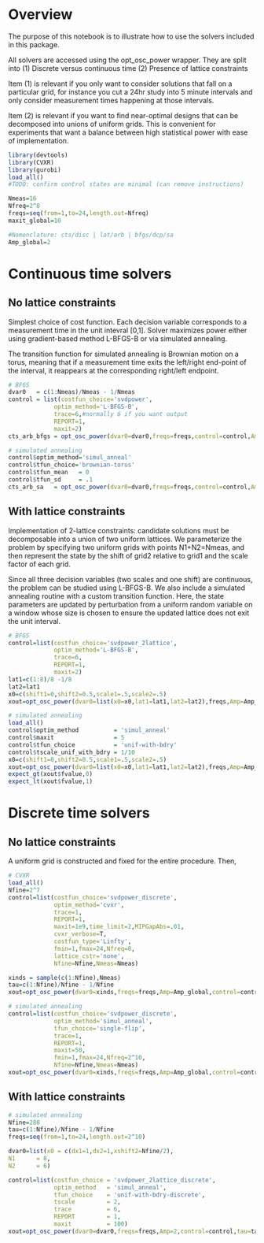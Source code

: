 # Overview
The purpose of this notebook is to illustrate how to use the solvers included in this package.

All solvers are accessed using the opt_osc_power wrapper. They are split into 
(1) Discrete versus continuous time
(2) Presence of lattice constraints

Item (1) is relevant if you only want to consider solutions that fall on a particular grid, for instance you cut a 24hr study into 5 minute intervals and only consider measurement times happening at those intervals.

Item (2) is relevant if you want to find near-optimal designs that can be decomposed into unions of uniform grids. This is convenient for experiments that want a balance between high statistical power with ease of implementation.
```r
library(devtools)
library(CVXR)
library(gurobi)
load_all()
#TODO: confirm control states are minimal (can remove instructions)
```


```r
Nmeas=16
Nfreq=2^8
freqs=seq(from=1,to=24,length.out=Nfreq)
maxit_global=10

#Nomenclature: cts/disc | lat/arb | bfgs/dcp/sa 
Amp_global=2
```
# Continuous time solvers

## No lattice constraints

Simplest choice of cost function. Each decision variable corresponds to a measurement time in the unit intevral [0,1]. Solver maximizes power either using gradient-based method L-BFGS-B or via simulated annealing.

The transition function for simulated annealing is Brownian motion on a torus, meaning that if a measurement time exits the left/right end-point of the interval, it reappears at the corresponding right/left endpoint. 
```r
# BFGS
dvar0   = c(1:Nmeas)/Nmeas - 1/Nmeas
control = list(costfun_choice='svdpower',
             optim_method='L-BFGS-B',
             trace=6,#normally 6 if you want output
             REPORT=1,
             maxit=2)
cts_arb_bfgs = opt_osc_power(dvar0=dvar0,freqs=freqs,control=control,Amp=Amp_global)

# simulated annealing
control$optim_method='simul_anneal'
control$tfun_choice='brownian-torus'
control$tfun_mean   = 0 
control$tfun_sd     = .1
cts_arb_sa   = opt_osc_power(dvar0=dvar0,freqs=freqs,control=control,Amp=Amp_global)
```

## With lattice constraints

Implementation of 2-lattice constraints: candidate solutions must be decomposable into a union of two uniform lattices. We parameterize the problem by specifying two uniform grids with points N1+N2=Nmeas, and then represent the state by the shift of grid2 relative to grid1 and the scale factor of each grid.

Since all three decision variables (two scales and one shift) are continuous, the problem can be studied using L-BFGS-B. We also include a simulated annealing routine with a custom transition function. Here, the state parameters are updated by perturbation from a uniform random variable on a window whose size is chosen to ensure the updated lattice does not exit the unit interval.
```r
# BFGS
control=list(costfun_choice='svdpower_2lattice',
             optim_method='L-BFGS-B',
             trace=6,
             REPORT=1,
             maxit=2)
lat1=c(1:8)/8 -1/8
lat2=lat1
x0=c(shift1=0,shift2=0.5,scale1=.5,scale2=.5)
xout=opt_osc_power(dvar0=list(x0=x0,lat1=lat1,lat2=lat2),freqs,Amp=Amp_global,control)

# simulated annealing
load_all()
control$optim_method          = 'simul_anneal'
control$maxit                 = 5
control$tfun_choice           = 'unif-with-bdry'
control$tscale_unif_with_bdry = 1/10
x0=c(shift1=0,shift2=0.5,scale1=.5,scale2=.5)
xout=opt_osc_power(dvar0=list(x0=x0,lat1=lat1,lat2=lat2),freqs,Amp=Amp_global,control)
expect_gt(xout$fvalue,0)
expect_lt(xout$fvalue,1)
```


# Discrete time solvers

## No lattice constraints

A uniform grid is constructed and fixed for the entire procedure. Then,

```r
# CVXR
load_all()
Nfine=2^7
control=list(costfun_choice='svdpower_discrete',
             optim_method='cvxr',
             trace=1,
             REPORT=1,
             maxit=1e9,time_limit=2,MIPGapAbs=.01,
             cvxr_verbose=T,
             costfun_type='Linfty',
             fmin=1,fmax=24,Nfreq=8,
             lattice_cstr='none',
             Nfine=Nfine,Nmeas=Nmeas)

xinds = sample(c(1:Nfine),Nmeas) 
tau=c(1:Nfine)/Nfine - 1/Nfine 
xout=opt_osc_power(dvar0=xinds,freqs=freqs,Amp=Amp_global,control=control,tau=tau)

# simulated annealing
control=list(costfun_choice='svdpower_discrete',
             optim_method='simul_anneal',
             tfun_choice='single-flip',
             trace=1,
             REPORT=1,
             maxit=50,
             fmin=1,fmax=24,Nfreq=2^10,
             Nfine=Nfine,Nmeas=Nmeas)
xout=opt_osc_power(dvar0=xinds,freqs=freqs,Amp=Amp_global,control=control,tau=tau)
```
## With lattice constraints

```r
# simulated annealing
Nfine=288
tau=c(1:Nfine)/Nfine - 1/Nfine 
freqs=seq(from=1,to=24,length.out=2^10)

dvar0=list(x0 = c(dx1=1,dx2=1,xshift2=Nfine/2),
N1      = 8,
N2      = 6)

control=list(costfun_choice = 'svdpower_2lattice_discrete',
             optim_method   = 'simul_anneal',
             tfun_choice    = 'unif-with-bdry-discrete',
             tscale         = 2,
             trace          = 6,
             REPORT         = 1,
             maxit          = 100)
xout=opt_osc_power(dvar0=dvar0,freqs=freqs,Amp=2,control=control,tau=tau)
```